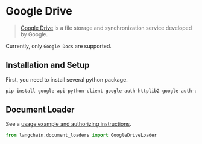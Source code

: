 # Google Drive

>[Google Drive](https://en.wikipedia.org/wiki/Google_Drive) is a file storage and synchronization service developed by Google.

Currently, only `Google Docs` are supported.

## Installation and Setup

First, you need to install several python package.

```bash
pip install google-api-python-client google-auth-httplib2 google-auth-oauthlib
```

## Document Loader

See a [usage example and authorizing instructions](/docs/modules/indexes/document_loaders/examples/google_drive.ipynb).


```python
from langchain.document_loaders import GoogleDriveLoader
```
